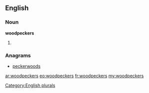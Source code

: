 ==English==

===Noun===
'''woodpeckers'''

# {{plural of|[[woodpecker]]}}

===Anagrams===
* [[peckerwoods#English|peckerwoods]]

[[Category:English plurals]]

[[ar:woodpeckers]]
[[eo:woodpeckers]]
[[fr:woodpeckers]]
[[my:woodpeckers]]